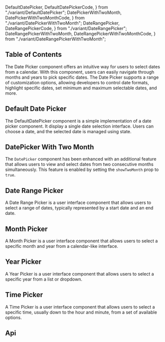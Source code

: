   DefaultDatePicker,
  DefaultDatePickerCode,
} from "./variant/DefaultDatePicker";
  DatePickerWithTwoMonth,
  DatePickerWithTwoMonthCode,
} from "./variant/DatePickerWithTwoMonth";
  DateRangePicker,
  DateRangePickerCode,
} from "./variant/DateRangePicker";
  DateRangePickerWithTwoMonth,
  DateRangePickerWithTwoMonthCode,
} from "./variant/DateRangePickerWithTwoMonth";


## Table of Contents

The Date Picker component offers an intuitive way for users to select dates from a calendar. With this component, users can easily navigate through months and years to pick specific dates. The Date Picker supports a range of customization options, allowing developers to control date formats, highlight specific dates, set minimum and maximum selectable dates, and more.

## Default Date Picker

The DefaultDatePicker component is a simple implementation of a date picker component. It display a single date selection interface. Users can choose a date, and the selected date is managed using state.

<CodePreview code={DefaultDatePickerCode}>
  <DefaultDatePicker />
</CodePreview>

## DatePicker With Two Month

The `DatePicker` component has been enhanced with an additional feature that allows users to view and select dates from two consecutive months simultaneously. This feature is enabled by setting the `showTwoMonth` prop to `true`.

<CodePreview code={DatePickerWithTwoMonthCode}>
  <DatePickerWithTwoMonth />
</CodePreview>

## Date Range Picker

A Date Range Picker is a user interface component that allows users to select a range of dates, typically represented by a start date and an end date.

<CodePreview code={DateRangePickerCode}>
  <DateRangePicker />
</CodePreview>

## Month Picker

A Month Picker is a user interface component that allows users to select a specific month and year from a calendar-like interface.

<CodePreview code={MonthPickerCode}>
  <MonthPicker />
</CodePreview>

## Year Picker

A Year Picker is a user interface component that allows users to select a specific year from a list or dropdown.

<CodePreview code={YearPickerCode}>
  <YearPicker />
</CodePreview>

## Time Picker

A Time Picker is a user interface component that allows users to select a specific time, usually down to the hour and minute, from a set of available options.

<CodePreview code={TimePickerCode}>
  <TimePicker />
</CodePreview>

## Api

<ComponentApi data={DatePickerApiData} />
